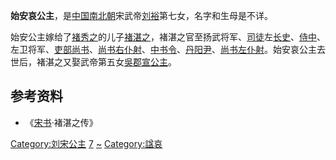 {{東亞女性歷史人物
| 名稱=始安哀公主
| 身份=[[刘宋|刘宋]]公主
| 畫像=
| 說明=
| 姓=刘
| 名=
| 封爵=[[公主|公主]]
| 位號=
| 封號=始安公主
| 出生年=
| 逝世年=
| 諡號=哀
| 墳墓=
| 父親=[[刘裕|刘裕]]
| 夫=[[褚湛之|褚湛之]]
| 夫之父=[[褚秀之|褚秀之]]
|}}
'''始安哀公主'''，是[[中国|中国]][[南北朝|南北朝]]宋武帝[[刘裕|刘裕]]第七女，名字和生母是不详。

始安公主嫁给了[[褚秀之|褚秀之]]的儿子[[褚湛之|褚湛之]]，褚湛之官至扬武将军、[[司徒|司徒]]左[[长史|长史]]、[[侍中|侍中]]、左卫将军、[[吏部尚书|吏部尚书]]、[[尚书右仆射|尚书右仆射]]、[[中书令|中书令]]、[[丹阳|丹阳]][[尹|尹]]、[[尚书左仆射|尚书左仆射]]。始安哀公主去世后，褚湛之又娶武帝第五女[[吳郡宣公主|吳郡宣公主]]。

== 参考资料 ==
*《[[宋书|宋书]]·褚湛之传》

[[Category:刘宋公主|Category:刘宋公主]]
[[Category:宋武帝皇女|7]]
[[Category:刘姓|~]]
[[Category:諡哀|Category:諡哀]]
